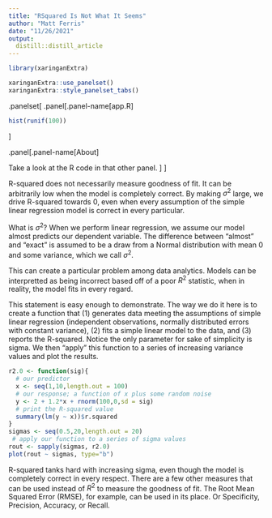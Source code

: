 ```yaml
---
title: "RSquared Is Not What It Seems"
author: "Matt Ferris"
date: "11/26/2021"
output: 
  distill::distill_article
---
```

```r
library(xaringanExtra)

xaringanExtra::use_panelset()
xaringanExtra::style_panelset_tabs()
```

.panelset[
.panel[.panel-name[app.R]

```r
hist(runif(100))
```
]

.panel[.panel-name[About]

Take a look at the R code in that other panel.
]
]

R-squared does not necessarily measure goodness of fit. It can be arbitrarily low when the model is completely correct. By making $σ^2$ large, we drive R-squared towards 0, even when every assumption of the simple linear regression model is correct in every particular.

What is $σ^2$? When we perform linear regression, we assume our model almost predicts our dependent variable. The difference between “almost” and “exact” is assumed to be a draw from a Normal distribution with mean 0 and some variance, which we call $σ^2$.

This can create a particular problem among data analytics. Models can be interpretted as being incorrect based off of a poor $R^2$ statistic, when in reality, the model fits in every regard. 

This statement is easy enough to demonstrate. The way we do it here is to create a function that (1) generates data meeting the assumptions of simple linear regression (independent observations, normally distributed errors with constant variance), (2) fits a simple linear model to the data, and (3) reports the R-squared. Notice the only parameter for sake of simplicity is sigma. We then “apply” this function to a series of increasing variance
values and plot the results.


```r
r2.0 <- function(sig){
  # our predictor
  x <- seq(1,10,length.out = 100)   
  # our response; a function of x plus some random noise
  y <- 2 + 1.2*x + rnorm(100,0,sd = sig) 
  # print the R-squared value
  summary(lm(y ~ x))$r.squared          
}
sigmas <- seq(0.5,20,length.out = 20)
 # apply our function to a series of sigma values
rout <- sapply(sigmas, r2.0)            
plot(rout ~ sigmas, type="b")
```


R-squared tanks hard with increasing sigma, even though the model is completely correct in every respect. There are a few other measures that can be used instead of $R^2$ to measure the goodness of fit. The Root Mean Squared Error (RMSE), for example, can be used in its place. Or Specificity, Precision, Accuracy, or Recall. 